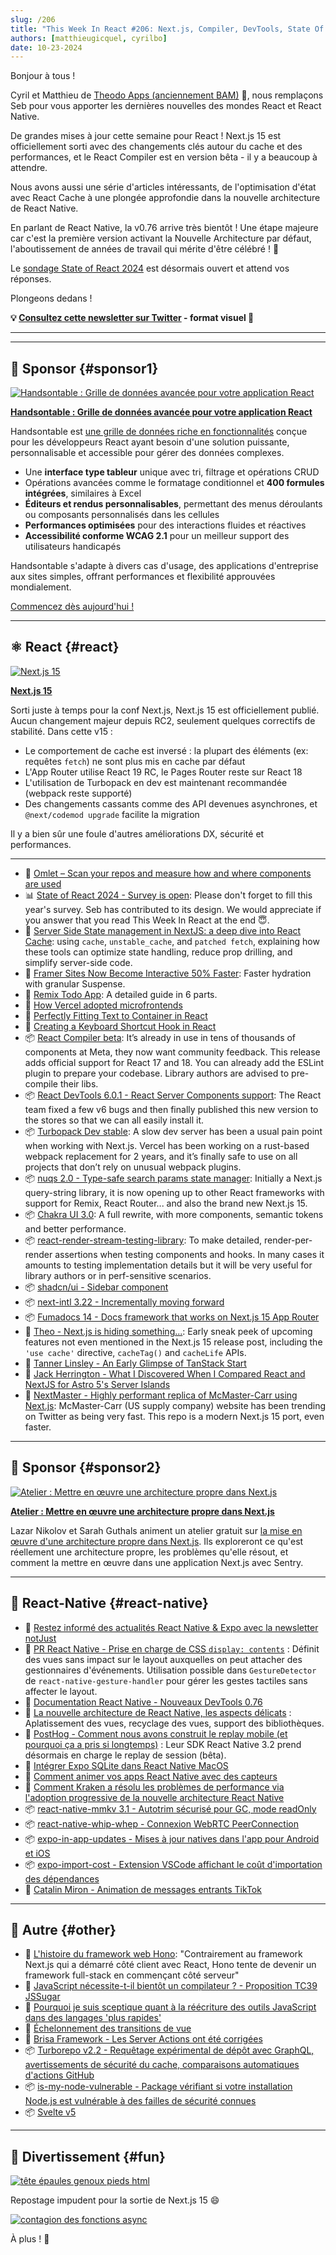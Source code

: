 ```yaml
---
slug: /206
title: "This Week In React #206: Next.js, Compiler, DevTools, State Of React, nuqs, Chakra UI, Remix, shadcn/ui, Turbopack, Microfrontends, Fumadocs, NewArch, react-native-mmkv, whip-whep, Svelte, Hono..."
authors: [matthieugicquel, cyrilbo]
date: 10-23-2024
---
```


Bonjour à tous !

Cyril et Matthieu de [Theodo Apps (anciennement BAM)](https://apps.theodo.com/en?utm_source=thisweekinreact) 👋, nous remplaçons Seb pour vous apporter les dernières nouvelles des mondes React et React Native.

De grandes mises à jour cette semaine pour React ! Next.js 15 est officiellement sorti avec des changements clés autour du cache et des performances, et le React Compiler est en version bêta - il y a beaucoup à attendre.

Nous avons aussi une série d'articles intéressants, de l'optimisation d'état avec React Cache à une plongée approfondie dans la nouvelle architecture de React Native.

En parlant de React Native, la v0.76 arrive très bientôt ! Une étape majeure car c'est la première version activant la Nouvelle Architecture par défaut, l'aboutissement de années de travail qui mérite d'être célébré ! 🥳️

Le [sondage State of React 2024](https://survey.devographics.com/en-US/survey/state-of-react/2024?source=this_week_in_react) est désormais ouvert et attend vos réponses.

Plongeons dedans !

<!-- truncate -->

**💡 [Consultez cette newsletter sur Twitter](https://slo.im/thread) - format visuel 🎨**

---


<Support />

---

## 💸 Sponsor {#sponsor1}

[![Handsontable : Grille de données avancée pour votre application React](/emails/issues/206/handsontable.jpg)](https://handsontable.com/docs/react-data-grid/?utm_source=thisweekinreact&utm_medium=newsletter&utm_campaign=twirsep11)

**[Handsontable : Grille de données avancée pour votre application React](https://handsontable.com/docs/react-data-grid/?utm_source=thisweekinreact&utm_medium=newsletter&utm_campaign=twirsep11)**

Handsontable est [une grille de données riche en fonctionnalités](https://handsontable.com/demo?utm_source=thisweekinreact&utm_medium=newsletter&utm_campaign=twirsep11) conçue pour les développeurs React ayant besoin d'une solution puissante, personnalisable et accessible pour gérer des données complexes.

- Une **interface type tableur** unique avec tri, filtrage et opérations CRUD
- Opérations avancées comme le formatage conditionnel et **400 formules intégrées**, similaires à Excel
- **Éditeurs et rendus personnalisables**, permettant des menus déroulants ou composants personnalisés dans les cellules
- **Performances optimisées** pour des interactions fluides et réactives
- **Accessibilité conforme WCAG 2.1** pour un meilleur support des utilisateurs handicapés

Handsontable s'adapte à divers cas d'usage, des applications d'entreprise aux sites simples, offrant performances et flexibilité approuvées mondialement.

[Commencez dès aujourd'hui !](https://handsontable.com/docs/react-data-grid/?utm_source=thisweekinreact&utm_medium=newsletter&utm_campaign=twirsep11)

---

## ⚛️ React {#react}

[![Next.js 15](/emails/issues/206/nextjs-15.png)](https://nextjs.org/blog/next-15)

[**Next.js 15**](https://nextjs.org/blog/next-15)

Sorti juste à temps pour la conf Next.js, Next.js 15 est officiellement publié. Aucun changement majeur depuis RC2, seulement quelques correctifs de stabilité. Dans cette v15 :

- Le comportement de cache est inversé : la plupart des éléments (ex: requêtes `fetch`) ne sont plus mis en cache par défaut
- L'App Router utilise React 19 RC, le Pages Router reste sur React 18
- L'utilisation de Turbopack en dev est maintenant recommandée (webpack reste supporté)
- Des changements cassants comme des API devenues asynchrones, et `@next/codemod upgrade` facilite la migration

Il y a bien sûr une foule d'autres améliorations DX, sécurité et performances.

---

- 💸 [Omlet – Scan your repos and measure how and where components are used](https://omlet.dev/?utm_campaign=partner_this-week-in-react_newsletter-quick-link-oct-2024)
- 📊 [State of React 2024 - Survey is open](https://survey.devographics.com/en-US/survey/state-of-react/2024?source=this_week_in_react): Please don't forget to fill this year's survey. Seb has contributed to its design. We would appreciate if you answer that you read This Week In React at the end 😇.
- 📜 [Server Side State management in NextJS: a deep dive into React Cache](https://www.yoseph.tech/posts/nextjs/server-side-state-management-in-nextjs-a-deep-dive-into-react-cache): using `cache`, `unstable_cache`, and `patched fetch`, explaining how these tools can optimize state handling, reduce prop drilling, and simplify server-side code.
- 📜 [Framer Sites Now Become Interactive 50% Faster](https://www.framer.com/blog/sites-interactive-faster/): Faster hydration with granular Suspense.
- 📜 [Remix Todo App](https://www.udohjeremiah.com/blog/remix-todo-app-part-1-building-the-app-layout-and-structure): A detailed guide in 6 parts.
- 📜 [How Vercel adopted microfrontends](https://vercel.com/blog/how-vercel-adopted-microfrontends)
- 📜 [Perfectly Fitting Text to Container in React](https://sentry.engineering/blog/perfectly-fitting-text-to-container-in-react)
- 📜 [Creating a Keyboard Shortcut Hook in React](https://www.taniarascia.com/keyboard-shortcut-hook-react/)
- 📦 [React Compiler beta](https://react.dev/blog/2024/10/21/react-compiler-beta-release): It’s already in use in tens of thousands of components at Meta, they now want community feedback. This release adds official support for React 17 and 18. You can already add the ESLint plugin to prepare your codebase. Library authors are advised to pre-compile their libs.
- 📦 [React DevTools 6.0.1 - React Server Components support](https://github.com/facebook/react/blob/main/packages/react-devtools/CHANGELOG.md#601): The React team fixed a few v6 bugs and then finally published this new version to the stores so that we can all easily install it.
- 📦 [Turbopack Dev stable](https://nextjs.org/blog/turbopack-for-development-stable): A slow dev server has been a usual pain point when working with Next.js. Vercel has been working on a rust-based webpack replacement for 2 years, and it’s finally safe to use on all projects that don’t rely on unusual webpack plugins.
- 📦 [nuqs 2.0 - Type-safe search params state manager](https://nuqs.47ng.com/blog/nuqs-2): Initially a Next.js query-string library, it is now opening up to other React frameworks with support for Remix, React Router... and also the brand new Next.js 15.
- 📦 [Chakra UI 3.0](https://www.chakra-ui.com/blog/00-announcing-v3): A full rewrite, with more components, semantic tokens and better performance.
- 📦 [react-render-stream-testing-library](https://github.com/testing-library/react-render-stream-testing-library): To make detailed, render-per-render assertions when testing components and hooks. In many cases it amounts to testing implementation details but it will be very useful for library authors or in perf-sensitive scenarios.
- 📦 [shadcn/ui - Sidebar component](https://ui.shadcn.com/docs/components/sidebar)
- 📦 [next-intl 3.22 - Incrementally moving forward](https://next-intl-docs.vercel.app/blog/next-intl-3-22)
- 📦 [Fumadocs 14 - Docs framework that works on Next.js 15 App Router](https://fumadocs.vercel.app/blog/v14)
- 🎥 [Theo - Next.js is hiding something...](https://www.youtube.com/watch?v=g4g2YUtjh9g): Early sneak peek of upcoming features not even mentioned in the Next.js 15 release post, including the `'use cache'` directive, `cacheTag()` and `cacheLife` APIs.
- 🎥 [Tanner Linsley - An Early Glimpse of TanStack Start](https://www.youtube.com/watch?v=AuHqwQsf64o)
- 🎥 [Jack Herrington - What I Discovered When I Compared React and NextJS for Astro 5's Server Islands](https://www.youtube.com/watch?v=rCkhCG7n8sA)
- 🔗 [NextMaster - Highly performant replica of McMaster-Carr using Next.js](https://github.com/ethanniser/NextMaster): McMaster-Carr (US supply company) website has been trending on Twitter as being very fast. This repo is a modern Next.js 15 port, even faster.

<SubscribeFormEmbed placement="middle" />

---

## 💸 Sponsor {#sponsor2}

[![Atelier : Mettre en œuvre une architecture propre dans Next.js](/emails/issues/206/sentry.jpg)](https://sentry.io/resources/clean-architecture-nextjs/?utm_source=thisweekinreact&utm_medium=paid-community&utm_campaign=debuggability-fy25q3-cleanarchworkshop&utm_content=newsletter-lazar-rsvp)

**[Atelier : Mettre en œuvre une architecture propre dans Next.js](https://sentry.io/resources/clean-architecture-nextjs/?utm_source=thisweekinreact&utm_medium=paid-community&utm_campaign=debuggability-fy25q3-cleanarchworkshop&utm_content=newsletter-lazar-rsvp)**

Lazar Nikolov et Sarah Guthals animent un atelier gratuit sur [la mise en œuvre d'une architecture propre dans Next.js](https://sentry.io/resources/clean-architecture-nextjs/?utm_source=thisweekinreact&utm_medium=paid-community&utm_campaign=debuggability-fy25q3-cleanarchworkshop&utm_content=newsletter-lazar-rsvp). Ils exploreront ce qu'est réellement une architecture propre, les problèmes qu'elle résout, et comment la mettre en œuvre dans une application Next.js avec Sentry.

---

## 📱 React-Native {#react-native}

- 💸 [Restez informé des actualités React Native & Expo avec la newsletter notJust](https://www.notjust.dev/newsletter?utm_source=twir&utm_medium=email&utm_campaign=newsletter)
- 👀 [PR React Native - Prise en charge de CSS `display: contents`](https://github.com/facebook/react-native/pull/46584) : Définit des vues sans impact sur le layout auxquelles on peut attacher des gestionnaires d'événements. Utilisation possible dans `GestureDetector` de `react-native-gesture-handler` pour gérer les gestes tactiles sans affecter le layout.
- 📖 [Documentation React Native - Nouveaux DevTools 0.76](https://reactnative.dev/docs/next/react-native-devtools)
- 📜 [La nouvelle architecture de React Native, les aspects délicats](https://blog.swmansion.com/react-natives-new-architecture-the-tricky-parts-1-2-bb0c16950f2d) : Aplatissement des vues, recyclage des vues, support des bibliothèques.
- 📜 [PostHog - Comment nous avons construit le replay mobile (et pourquoi ça a pris si longtemps)](https://posthog.com/blog/mobile-session-replay) : Leur SDK React Native 3.2 prend désormais en charge le replay de session (bêta).
- 📜 [Intégrer Expo SQLite dans React Native MacOS](https://coolsoftware.dev/blog/hacking-expo-sqlite-into-react-native-macos/)
- 📜 [Comment animer vos apps React Native avec des capteurs](https://expo.dev/blog/how-to-bring-your-react-native-apps-to-life-using-sensors)
- 📜 [Comment Kraken a résolu les problèmes de performance via l'adoption progressive de la nouvelle architecture React Native](https://blog.kraken.com/product/engineering/how-kraken-fixed-performance-issues-via-incremental-adoption-of-the-react-native-new-architecture)
- 📦 [react-native-mmkv 3.1 - Autotrim sécurisé pour GC, mode readOnly](https://github.com/mrousavy/react-native-mmkv/releases/tag/v3.1.0)
- 📦 [react-native-whip-whep - Connexion WebRTC PeerConnection](https://blog.swmansion.com/introducing-react-native-whip-whep-ac9e5588d4da?source=rss----e003bf129483---4)
- 📦 [expo-in-app-updates - Mises à jour natives dans l'app pour Android et iOS](https://github.com/SohelIslamImran/expo-in-app-updates)
- 📦 [expo-import-cost - Extension VSCode affichant le coût d'importation des dépendances](https://github.com/SohelIslamImran/expo-import-cost)
- 🎥 [Catalin Miron - Animation de messages entrants TikTok](https://www.youtube.com/watch?v=dFUaYZ_AXcc)

---

## 🔀 Autre {#other}

- 📜 [L'histoire du framework web Hono](https://blog.cloudflare.com/the-story-of-web-framework-hono-from-the-creator-of-hono/): "Contrairement au framework Next.js qui a démarré côté client avec React, Hono tente de devenir un framework full-stack en commençant côté serveur"
- 📜 [JavaScript nécessite-t-il bientôt un compilateur ? - Proposition TC39 JSSugar](https://bleepbloop.studio/posts/new-tc39-proposal-does-javascript-require-a-compiler-soon)
- 📜 [Pourquoi je suis sceptique quant à la réécriture des outils JavaScript dans des langages 'plus rapides'](https://nolanlawson.com/2024/10/20/why-im-skeptical-of-rewriting-javascript-tools-in-faster-languages/)
- 📜 [Échelonnement des transitions de vue](https://frontendmasters.com/blog/view-transitions-staggering/)
- 📜 [Brisa Framework - Les Server Actions ont été corrigées](https://brisa.build/blog/server-actions-have-been-fixed)
- 📦 [Turborepo v2.2 - Requêtage expérimental de dépôt avec GraphQL, avertissements de sécurité du cache, comparaisons automatiques d'actions GitHub](https://turbo.build/blog/turbo-2-2-0)
- 📦 [is-my-node-vulnerable - Package vérifiant si votre installation Node.js est vulnérable à des failles de sécurité connues](https://github.com/RafaelGSS/is-my-node-vulnerable)
- 📦 [Svelte v5](https://svelte.dev/blog/svelte-5-release-candidate)

---

## 🤭 Divertissement {#fun}

[![tête épaules genoux pieds html](/emails/issues/206/meme2.jpg)](https://x.com/mrousavy/status/1846497922675810533)

Repostage impudent pour la sortie de Next.js 15 😄

[![contagion des fonctions async](/emails/issues/206/meme.jpg)](https://x.com/sebastienlorber/status/1848743816162869640)

À plus ! 👋